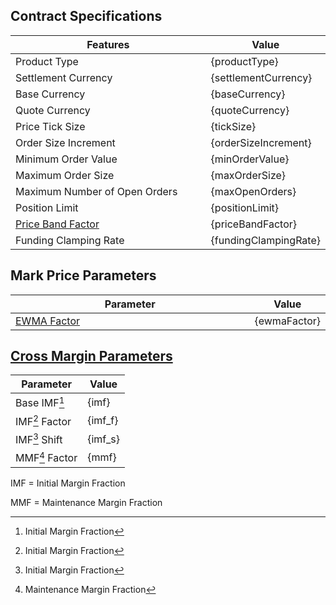 
## Contract Specifications

<table><thead><tr><th width="375.91797556719024">Features</th><th>Value</th></tr></thead><tbody><tr><td>Product Type</td><td>{productType}</td></tr><tr><td>Settlement Currency</td><td>{settlementCurrency}</td></tr><tr><td>Base Currency</td><td>{baseCurrency}</td></tr><tr><td>Quote Currency</td><td>{quoteCurrency}</td></tr><tr><td>Price Tick Size</td><td>{tickSize}</td></tr><tr><td>Order Size Increment</td><td>{orderSizeIncrement}</td></tr><tr><td>Minimum Order Value</td><td>{minOrderValue}</td></tr><tr><td>Maximum Order Size</td><td>{maxOrderSize}</td></tr><tr><td>Maximum Number of Open Orders</td><td>{maxOpenOrders}</td></tr><tr><td>Position Limit</td><td>{positionLimit}</td></tr><tr><td><a href="https://docs.paradex.trade/risk-system/price-bands">Price Band Factor</a></td><td>{priceBandFactor}</td></tr><tr><td>Funding Clamping Rate</td><td>{fundingClampingRate}</td></tr></tbody></table>

## Mark Price Parameters

<table><thead><tr><th width="375">Parameter</th><th>Value</th></tr></thead><tbody><tr><td><a href="../../../risk-system/mark-price-calculation#funding-rate-formula">EWMA Factor</a></td><td>{ewmaFactor}</td></tr></tbody></table>

## [Cross Margin Parameters](../../../risk-system/cross-margin-requirement#margin-fractions)

| Parameter      | Value    |
| -------------- | -------- |
| Base IMF[^1]   | {imf}    |
| IMF[^2] Factor | {imf_f}  |
| IMF[^3] Shift  | {imf_s}  |
| MMF[^4] Factor | {mmf}    |

IMF = Initial Margin Fraction

MMF = Maintenance Margin Fraction

[^1]: Initial Margin Fraction

[^2]: Initial Margin Fraction

[^3]: Initial Margin Fraction

[^4]: Maintenance Margin Fraction